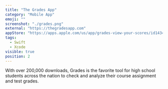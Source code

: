 ```yaml
---
title: "The Grades App"
category: "Mobile App"
emoji: ""
screenshot: "./grades.png"
external: "https://thegradesapp.com"
appStore: "https://apps.apple.com/us/app/grades-view-your-scores/id1434492452"
tags:
  - Swift
  - Xcode
visible: true
position: 2
---
```


With over 200,000 downloads, Grades is the favorite tool for high school students across the nation to check and analyze their course assignment and test grades.
